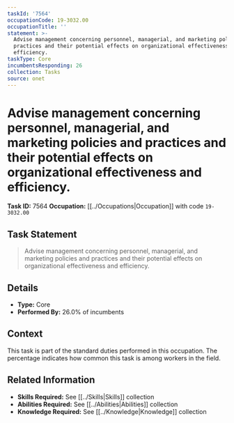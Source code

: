```yaml
---
taskId: '7564'
occupationCode: 19-3032.00
occupationTitle: ''
statement: >-
  Advise management concerning personnel, managerial, and marketing policies and
  practices and their potential effects on organizational effectiveness and
  efficiency.
taskType: Core
incumbentsResponding: 26
collection: Tasks
source: onet
---
```

# Advise management concerning personnel, managerial, and marketing policies and practices and their potential effects on organizational effectiveness and efficiency.

**Task ID:** 7564
**Occupation:** [[../Occupations|Occupation]] with code `19-3032.00`

## Task Statement

> Advise management concerning personnel, managerial, and marketing policies and practices and their potential effects on organizational effectiveness and efficiency.

## Details

- **Type:** Core
- **Performed By:** 26.0% of incumbents

## Context

This task is part of the standard duties performed in this occupation. The percentage indicates how common this task is among workers in the field.

## Related Information

- **Skills Required:** See [[../Skills|Skills]] collection
- **Abilities Required:** See [[../Abilities|Abilities]] collection
- **Knowledge Required:** See [[../Knowledge|Knowledge]] collection
